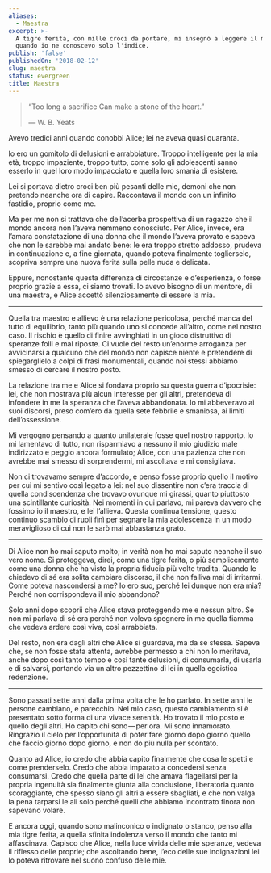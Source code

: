 ```yaml
---
aliases:
  - Maestra
excerpt: >-
  A tigre ferita, con mille croci da portare, mi insegnò a leggere il mondo
  quando io ne conoscevo solo l'indice.
publish: 'false'
publishedOn: '2018-02-12'
slug: maestra
status: evergreen
title: Maestra
---
```

> “Too long a sacrifice
> Can make a stone of the heart.”
>
> — W. B. Yeats

Avevo tredici anni quando conobbi Alice; lei ne aveva quasi quaranta.

Io ero un gomitolo di delusioni e arrabbiature. Troppo intelligente per la mia età, troppo impaziente, troppo tutto, come solo gli adolescenti sanno esserlo in quel loro modo impacciato e quella loro smania di esistere.

Lei si portava dietro croci ben più pesanti delle mie, demoni che non pretendo neanche ora di capire. Raccontava il mondo con un infinito fastidio, proprio come me.

Ma per me non si trattava che dell’acerba prospettiva di un ragazzo che il mondo ancora non l’aveva nemmeno conosciuto. Per Alice, invece, era l’amara constatazione di una donna che il mondo l’aveva provato e sapeva che non le sarebbe mai andato bene: le era troppo stretto addosso, prudeva in continuazione e, a fine giornata, quando poteva finalmente toglierselo, scopriva sempre una nuova ferita sulla pelle nuda e delicata.

Eppure, nonostante questa differenza di circostanze e d’esperienza, o forse proprio grazie a essa, ci siamo trovati. Io avevo bisogno di un mentore, di una maestra, e Alice accettò silenziosamente di essere la mia.

---

Quella tra maestro e allievo è una relazione pericolosa, perché manca del tutto di equilibrio, tanto più quando uno si concede all’altro, come nel nostro caso. Il rischio è quello di finire avvinghiati in un gioco distruttivo di speranze folli e mal riposte. Ci vuole del resto un’enorme arroganza per avvicinarsi a qualcuno che del mondo non capisce niente e pretendere di spiegarglielo a colpi di frasi monumentali, quando noi stessi abbiamo smesso di cercare il nostro posto.

La relazione tra me e Alice si fondava proprio su questa guerra d’ipocrisie: lei, che non mostrava più alcun interesse per gli altri, pretendeva di infondere in me la speranza che l’aveva abbandonata. Io mi abbeveravo ai suoi discorsi, preso com’ero da quella sete febbrile e smaniosa, ai limiti dell’ossessione.

Mi vergogno pensando a quanto unilaterale fosse quel nostro rapporto. Io mi lamentavo di tutto, non risparmiavo a nessuno il mio giudizio male indirizzato e peggio ancora formulato; Alice, con una pazienza che non avrebbe mai smesso di sorprendermi, mi ascoltava e mi consigliava.

Non ci trovavamo sempre d’accordo, e penso fosse proprio quello il motivo per cui mi sentivo così legato a lei: nel suo dissentire non c’era traccia di quella condiscendenza che trovavo ovunque mi girassi, quanto piuttosto una scintillante curiosità. Nei momenti in cui parlavo, mi pareva davvero che fossimo io il maestro, e lei l’allieva. Questa continua tensione, questo continuo scambio di ruoli finì per segnare la mia adolescenza in un modo meraviglioso di cui non le sarò mai abbastanza grato.

---

Di Alice non ho mai saputo molto; in verità non ho mai saputo neanche il suo vero nome. Si proteggeva, direi, come una tigre ferita, o più semplicemente come una donna che ha visto la propria fiducia più volte tradita. Quando le chiedevo di sé era solita cambiare discorso, il che non falliva mai di irritarmi. Come poteva nascondersi a me? Io ero suo, perché lei dunque non era mia? Perché non corrispondeva il mio abbandono?

Solo anni dopo scoprii che Alice stava proteggendo me e nessun altro. Se non mi parlava di sé era perché non voleva spegnere in me quella fiamma che vedeva ardere così viva, così arrabbiata.

Del resto, non era dagli altri che Alice si guardava, ma da se stessa. Sapeva che, se non fosse stata attenta, avrebbe permesso a chi non lo meritava, anche dopo così tanto tempo e così tante delusioni, di consumarla, di usarla e di salvarsi, portando via un altro pezzettino di lei in quella egoistica redenzione.

---

Sono passati sette anni dalla prima volta che le ho parlato. In sette anni le persone cambiano, e parecchio. Nel mio caso, questo cambiamento si è presentato sotto forma di una vivace serenità. Ho trovato il mio posto e quello degli altri. Ho capito chi sono — per ora. Mi sono innamorato. Ringrazio il cielo per l’opportunità di poter fare giorno dopo giorno quello che faccio giorno dopo giorno, e non do più nulla per scontato.

Quanto ad Alice, io credo che abbia capito finalmente che cosa le spetti e come prenderselo. Credo che abbia imparato a concedersi senza consumarsi. Credo che quella parte di lei che amava flagellarsi per la propria ingenuità sia finalmente giunta alla conclusione, liberatoria quanto scoraggiante, che spesso siano gli altri a essere sbagliati, e che non valga la pena tarparsi le ali solo perché quelli che abbiamo incontrato finora non sapevano volare.

E ancora oggi, quando sono malinconico o indignato o stanco, penso alla mia tigre ferita, a quella sfinita indolenza verso il mondo che tanto mi affascinava. Capisco che Alice, nella luce vivida delle mie speranze, vedeva il riflesso delle proprie; che ascoltando bene, l’eco delle sue indignazioni lei lo poteva ritrovare nel suono confuso delle mie.
